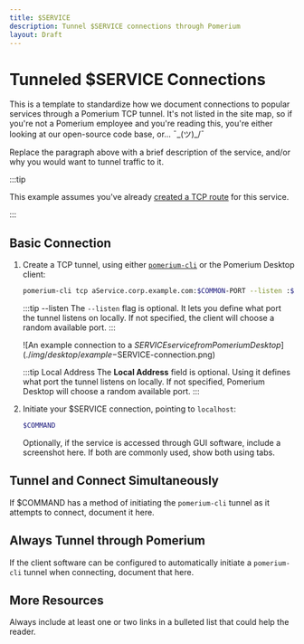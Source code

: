 ```yaml
---
title: $SERVICE
description: Tunnel $SERVICE connections through Pomerium
layout: Draft
---
```



# Tunneled $SERVICE Connections

This is a template to standardize how we document connections to popular services through a Pomerium TCP tunnel. It's not listed in the site map, so if you're not a Pomerium employee and you're reading this, you're either looking at our open-source code base, or... ¯\_(ツ)_/¯

Replace the paragraph above with a brief description of the service, and/or why you would want to tunnel traffic to it.

:::tip

This example assumes you've already [created a TCP route](/docs/capabilities/tcp#configure-tcp-routes) for this service.

:::

 ## Basic Connection

 1. Create a TCP tunnel, using either [`pomerium-cli`](/docs/clients/pomerium-cli) or the Pomerium Desktop client:

    <Tabs>
    <TabItem value="pomerium-cli" label="pomerium-cli">

    ```bash
    pomerium-cli tcp aService.corp.example.com:$COMMON-PORT --listen :$ANOTHER-PORT
    ```

    :::tip --listen
    The `--listen` flag is optional. It lets you define what port the tunnel listens on locally. If not specified, the client will choose a random available port.
    :::

    </TabItem>
    <TabItem value="Pomerium Desktop" label="Pomerium Desktop">

    \![An example connection to a $SERVICE service from Pomerium Desktop](./img/desktop/example-$SERVICE-connection.png) <!-- Remove the escape \ -->

    :::tip Local Address
    The **Local Address** field is optional. Using it defines what port the tunnel listens on locally. If not specified, Pomerium Desktop will choose a random available port.
    :::

    </TabItem>
    </Tabs>

1. Initiate your $SERVICE connection, pointing to `localhost`:

    ```bash
    $COMMAND
    ```
    Optionally, if the service is accessed through GUI software, include a screenshot here. If both are commonly used, show both using tabs.

## Tunnel and Connect Simultaneously

If $COMMAND has a method of initiating the `pomerium-cli` tunnel as it attempts to connect, document it here.

## Always Tunnel through Pomerium

If the client software can be configured to automatically initiate a `pomerium-cli` tunnel when connecting, document that here.

## More Resources

Always include at least one or two links in a bulleted list that could help the reader.
